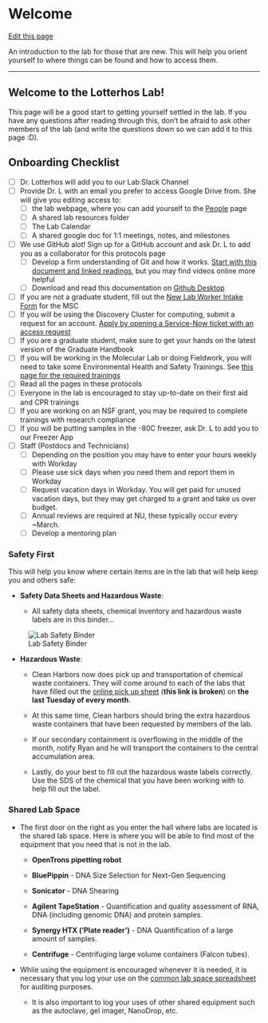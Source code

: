 # Welcome

[Edit this page](https://github.com/DrK-Lo/lotterhoslabprotocols/edit/main/general_welcome.qmd)

An introduction to the lab for those that are new. This will help you orient yourself to where things can be found and how to access them.

------------------------------------------------------------------------

## **Welcome to the Lotterhos Lab!** {.unnumbered}

This page will be a good start to getting yourself settled in the lab. If you have any questions after reading through this, don't be afraid to ask other members of the lab (and write the questions down so we can add it to this page :D).

## Onboarding Checklist
- [ ] Dr. Lotterhos will add you to our Lab Slack Channel
- [ ] Provide Dr. L with an email you prefer to access Google Drive from. She will give you editing access to:
    - [ ] the lab webpage, where you can add yourself to the [People](https://sites.google.com/site/katielotterhos/people) page
    - [ ] A shared lab resources folder 
    - [ ] The Lab Calendar
    - [ ] A shared google doc for 1:1 meetings, notes, and milestones
- [ ] We use GitHub alot! Sign up for a GitHub account and ask Dr. L to add you as a collaborator for this protocols page
    - [ ] Develop a firm understanding of Git and how it works. [Start with this document and linked readings](https://docs.github.com/en/get-started/onboarding/getting-started-with-your-github-account), but you may find videos online more helpful
    - [ ] Download and read this documentation on [Github Desktop](https://docs.github.com/en/desktop/installing-and-configuring-github-desktop/overview/getting-started-with-github-desktop)
- [ ] If you are not a graduate student, fill out the [New Lab Worker Intake Form](https://docs.google.com/forms/d/1fJL5c4q0njhx-3QZYBINOlyFPTbUniTHWx7ipzSPjq8/viewform?ts=61e85234&edit_requested=true) for the MSC
- [ ] If you will be using the Discovery Cluster for computing, submit a request for an account. [Apply by opening a Service-Now ticket with an access request](https://rc-docs.northeastern.edu/en/latest/welcome/gettinghelp.html#submit-a-ticket)
- [ ] If you are a graduate student, make sure to get your hands on the latest version of the Graduate Handbook
- [ ] If you will be working in the Molecular Lab or doing Fieldwork, you will need to take some Environmental Health and Safety Trainings. See [this page for the required trainings](https://drk-lo.github.io/lotterhoslabprotocols/general_GettingStarted.html#required-trainings-to-work-in-molecular-lab)
- [ ] Read all the pages in these protocols
- [ ] Everyone in the lab is encouraged to stay up-to-date on their first aid and CPR trainings
- [ ] If you are working on an NSF grant, you may be required to complete trainings with research compliance
- [ ] If you will be putting samples in the -80C freezer, ask Dr. L to add you to our Freezer App
- [ ] Staff (Postdocs and Technicians)
    - [ ] Depending on the position you may have to enter your hours weekly with Workday
    - [ ] Please use sick days when you need them and report them in Workday
    - [ ] Request vacation days in Workday. You will get paid for unused vacation days, but they may get charged to a grant and take us over budget.
    - [ ] Annual reviews are required at NU, these typically occur every ~March.
    - [ ] Develop a mentoring plan

### **Safety First** {.unnumbered}

This will help you know where certain items are in the lab that will help keep you and others safe:

-   **Safety Data Sheets and Hazardous Waste**:

    -   All safety data sheets, chemical inventory and hazardous waste labels are in this binder...

![Lab Safety Binder](img/labSafetyBinder.jpg)

-   **Hazardous Waste**:

    -   Clean Harbors now does pick up and transportation of chemical waste containers. They will come around to each of the labs that have filled out the [online pick up sheet](https://ehsa.nunet.neu.edu/neu_wp) (**this link is broken**) on **the last Tuesday of every month**.

    -   At this same time, Clean harbors should bring the extra hazardous waste containers that have been requested by members of the lab.

    -   If our secondary containment is overflowing in the middle of the month, notify Ryan and he will transport the containers to the central accumulation area.

    -   Lastly, do your best to fill out the hazardous waste labels correctly. Use the SDS of the chemical that you have been working with to help fill out the label.

### **Shared Lab Space** {.unnumbered}

-   The first door on the right as you enter the hall where labs are located is the shared lab space. Here is where you will be able to find most of the equipment that you need that is not in the lab.

    -   **OpenTrons pipetting robot**

    -   **BluePippin** - DNA Size Selection for Next-Gen Sequencing

    -   **Sonicator** - DNA Shearing

    -   **Agilent TapeStation** - Quantification and quality assessment of RNA, DNA (including genomic DNA) and protein samples.

    -   **Synergy HTX ('Plate reader')** - DNA Quantification of a large amount of samples.

    -   **Centrifuge** - Centrifuging large volume containers (Falcon tubes).

-   While using the equipment is encouraged whenever it is needed, it is necessary that you log your use on the [common lab space spreadsheet](https://docs.google.com/spreadsheets/d/1M0RQYTqQwLS7puzn443S4CVAufBNgKyocfamQ179edU/edit#gid=0) for auditing purposes.

    -   It is also important to log your uses of other shared equipment such as the autoclave, gel imager, NanoDrop, etc.

